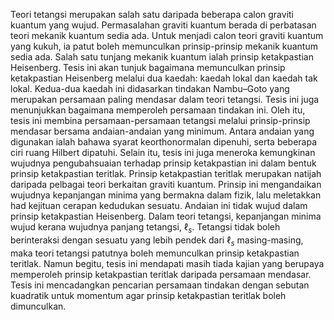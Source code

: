 Teori tetangsi merupakan salah satu daripada beberapa calon graviti kuantum yang wujud. Permasalahan graviti kuantum berada di perbatasan teori mekanik kuantum sedia ada. Untuk menjadi calon teori graviti kuantum yang kukuh, ia patut boleh memunculkan prinsip-prinsip mekanik kuantum sedia ada. Salah satu tunjang mekanik kuantum ialah prinsip ketakpastian Heisenberg. Tesis ini akan tunjuk bagaimana memunculkan prinsip ketakpastian Heisenberg melalui dua kaedah: kaedah lokal dan kaedah tak lokal. Kedua-dua kaedah ini didasarkan tindakan Nambu--Goto yang merupakan persamaan paling mendasar dalam teori tetangsi. Tesis ini juga menunjukkan bagaimana memperoleh persamaan tindakan ini. Oleh itu, tesis ini membina persamaan-persamaan tetangsi melalui prinsip-prinsip mendasar bersama andaian-andaian yang minimum. Antara andaian yang digunakan ialah bahawa syarat keorthonormalan dipenuhi, serta beberapa ciri ruang Hilbert dipatuhi. Selain itu, tesis ini juga meneroka kemungkinan wujudnya pengubahsuaian terhadap prinsip ketakpastian ini dalam bentuk prinsip ketakpastian teritlak. Prinsip ketakpastian teritlak merupakan natijah daripada pelbagai teori berkaitan graviti kuantum. Prinsip ini mengandaikan wujudnya kepanjangan minima yang bermakna dalam fizik, lalu meletakkan had kejituan cerapan kedudukan sesuatu. Andaian ini tidak wujud dalam prinsip ketakpastian Heisenberg. Dalam teori tetangsi, kepanjangan minima wujud kerana wujudnya panjang tetangsi, $\ell_s$. Tetangsi tidak boleh berinteraksi dengan sesuatu yang lebih pendek dari $\ell_s$ masing-masing, maka teori tetangsi patutnya boleh memunculkan prinsip ketakpastian teritlak. Namun begitu, tesis ini mendapati masih tiada kajian yang berupaya memperoleh prinsip ketakpastian teritlak daripada persamaan mendasar. Tesis ini mencadangkan pencarian persamaan tindakan dengan sebutan kuadratik untuk momentum agar prinsip ketakpastian teritlak boleh dimunculkan.
